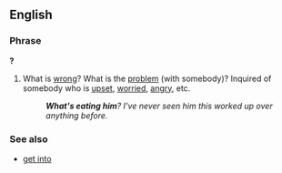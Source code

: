 ==English==

===Phrase===
{{head|en|phrase|head=[[what's]] [[eating]] (somebody)}}'''?'''

# {{label|en|idiomatic}} What is [[wrong]]? What is the [[problem]] (with somebody)? Inquired of somebody who is [[upset]], [[worried]], [[angry]], etc.
#: '''''What's eating him'''? I've never seen him this worked up over anything before.''

===See also===
* [[get into]] {{gloss|make behave uncharacteristically}}